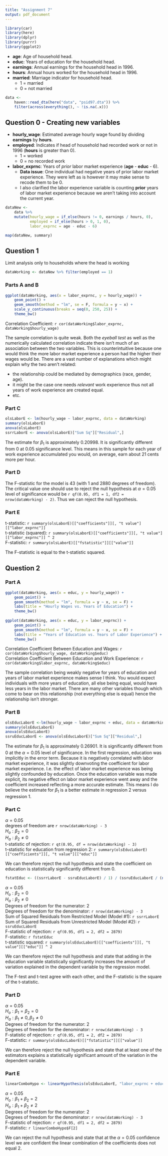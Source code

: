 ```yaml
---
title: "Assignment 7"
output: pdf_document
---
```


```r
library(car)
library(here)
library(dplyr)
library(purrr)
library(ggplot2)
```

* **age**: Age of household head.
* **educ**: Years of education for the household head.
* **earnings**: Annual earnings for the household head in 1996.
* **hours**: Annual hours worked for the household head in 1996.
* **married**: Marriage indicator for household head.
    * 1 = married
    * 0 = not married

```r
data <-
    haven::read_dta(here("data", "psid97.dta")) %>%
    filter(across(everything(), ~ !is.na(.x)))
```

## Question 0 - Creating new variables

* **hourly_wage**: Estimated average hourly wage found by dividing **earnings** by **hours**.
* **employed**: Indicates if head of household had recorded work or not in 1996 (**hours** is greater than 0).
    * 1 = worked
    * 0 = no recorded work
* **labor_exprnc**: Years of *prior* labor market experience (**age** - **educ** - 6).
    * **Data issue**: One individual had negative years of prior labor market experience. They were left as is however it may make sense to recode them to be 0.
    * I also clarified the labor experience variable is counting **prior** years of labor market experience because we aren't taking into account the current year.

```r
dataNew <-
    data %>%
    mutate(hourly_wage = if_else(hours != 0, earnings / hours, 0),
           employed = if_else(hours > 0, 1, 0),
           labor_exprnc = age - educ - 6)
```

```r
map(dataNew, summary)
```

## Question 1

Limit analysis only to households where the head is working

```r
dataWorking <- dataNew %>% filter(employed == 1)
```

### Parts A and B

```r
ggplot(dataWorking, aes(x = labor_exprnc, y = hourly_wage)) +
    geom_point() +
    geom_smooth(method = "lm", se = F, formula = y ~ x) +
    scale_y_continuous(breaks = seq(0, 250, 25)) +
    theme_bw()
```

Correlation Coefficient: `r cor(dataWorking$labor_exprnc, dataWorking$hourly_wage)`

The sample correlation is quite weak. Both the *eyeball test* as well as the numerically calculated correlation indicate there isn't much of an association between the two variables. This is counterintuitive because one would think the more labor market experience a person had the higher their wages would be. There are a vast number of explanations which might explain why the two aren't related:

* the relationship could be mediated by demographics (race, gender, age).
* it might be the case one needs *relevant* work experience thus not all years of work experience are created equal.
* etc.

### Part C

```r
olsLaborE <- lm(hourly_wage ~ labor_exprnc, data = dataWorking)
summary(olsLaborE)
anova(olsLaborE)
ssrrLaborE <- anova(olsLaborE)["Sum Sq"]["Residual",]
```
The estimate for $\beta_1$ is approximately 0.20998. It is significantly different from 0 at 0.05 significance level. This means in this sample for each year of work experience accumulated you would, on average, earn about 21 cents more per hour.

### Part D

The F-statistic for the model is 43 (with 1 and 2880 degrees of freedom). The critical value one should use to reject the null hypothesis at $\alpha = 0.05$ level of significance would be `r qf(0.95, df1 = 1, df2 = nrow(dataWorking) - 2)`. Thus we can reject the null hypothesis.

### Part E

t-statistic: `r summary(olsLaborE)[["coefficients"]][, "t value"][["labor_exprnc"]]`  
t-statistic (squared): `r summary(olsLaborE)[["coefficients"]][, "t value"][["labor_exprnc"]] ^ 2`  
F-statistic: `r summary(olsLaborE)[["fstatistic"]][["value"]]`

The F-statistic is equal to the t-statistic squared.

## Question 2

### Part A

```r
ggplot(dataWorking, aes(x = educ, y = hourly_wage)) +
    geom_point() +
    geom_smooth(method = "lm", formula = y ~ x, se = F) +
    labs(title = "Hourly Wages vs. Years of Education") +
    theme_bw()
    
ggplot(dataWorking, aes(x = educ, y = labor_exprnc)) +
    geom_point() +
    geom_smooth(method = "lm", formula = y ~ x, se = F) +
    labs(title = "Years of Education vs. Years of Labor Experience") +
    theme_bw()
```

Correlation Coefficient Between Education and Wages: `r cor(dataWorking$hourly_wage, dataWorking$educ)`  
Correlation Coefficient Between Education and Work Experience: `r cor(dataWorking$labor_exprnc, dataWorking$educ)`

The sample correlation being weakly negative for years of education and years of labor market experience makes sense I think. You would expect individuals with more years of education, all else being equal, would have less years in the labor market. There are many other variables though which come to bear on this relationship (not everything else is equal) hence the relationship isn't stronger.

### Part B

```r
olsEducLaborE <-lm(hourly_wage ~ labor_exprnc + educ, data = dataWorking)
summary(olsEducLaborE)
anova(olsEducLaborE)
ssruEducLaborE <- anova(olsEducLaborE)["Sum Sq"]["Residual",]
```

The estimate for $\beta_1$ is approximately 0.26901. It is significantly different from 0 at the $\alpha = 0.05$ level of significance. In the first regression, education was implicitly in the error term. Because it is negatively correlated with labor market experience, it was slightly downvoting the coefficient for labor market experience. I.e. the effect of labor market experience was being slightly confounded by education. Once the education variable was made explicit, its negative effect on labor market experience went away and the coefficient increased reflecting a more accurate estimate. This means I do believe the estimate for $\beta_1$ is a better estimate in regression 2 versus regression 1.

### Part C

$\alpha = 0.05$  
degrees of freedom are `r nrow(dataWorking) - 3`  
$H_o: \beta_2 = 0$  
$H_a: \beta_2 \neq 0$  
t-statistic of rejection: `r qt(0.95, df = nrow(dataWorking) - 3)`  
t-statistic for education from regression 2: `r summary(olsEducLaborE)[["coefficients"]][, "t value"][["educ"]]`

We can therefore reject the null hypothesis and state the coefficient on education is statistically significantly different from 0.

```r
fstatEduc <- ((ssrrLaborE - ssruEducLaborE) / 1) / (ssruEducLaborE / (nrow(dataWorking) - 3))
```

$\alpha = 0.05$  
$H_o: \beta_2 = 0$  
$H_a: \beta_2 \neq 0$  
Degrees of freedom for the numerator: 2  
Degrees of freedom for the denominator: `r nrow(dataWorking) - 3`  
Sum of Squared Residuals from Restricted Model (Model #1): `r ssrrLaborE`  
Sum of Squared Residuals from Unrestricted Model (Model #2): `r ssruEducLaborE`  
F-statistic of rejection: `r qf(0.95, df1 = 2, df2 = 2879)`  
F-statistic: `r fstatEduc`  
t-statistic squared: `r summary(olsEducLaborE)[["coefficients"]][, "t value"][["educ"]] ^ 2`

We can therefore reject the null hypothesis and state that adding in the education variable statistically significantly increases the amount of variation explained in the dependent variable by the regression model.

The F-test and t-test agree with each other, and the F-statistic is the square of the t-statistic.

### Part D

$\alpha = 0.05$  
$H_o: \beta_1 = \beta_2 = 0$  
$H_a: \beta_1 \neq 0, \beta_2 \neq 0$  
Degrees of freedom for the numerator: 2  
Degrees of freedom for the denominator: `r nrow(dataWorking) - 3`  
F-statistic of rejection: `r qf(0.95, df1 = 2, df2 = 2879)`  
F-statistic: `r summary(olsEducLaborE)[["fstatistic"]][["value"]]`  

We can therefore reject the null hypothesis and state that at least one of the estimators explains a statistically significant amount of the variation in the dependent variable.

### Part E

```r
linearComboHypo <- linearHypothesis(olsEducLaborE, "labor_exprnc + educ = 2")
```

$\alpha = 0.05$  
$H_o: \beta_1 + \beta_2 = 2$  
$H_o: \beta_1 + \beta_2 \neq 2$  
Degrees of freedom for the numerator: 2  
Degrees of freedom for the denominator: `r nrow(dataWorking) - 3`  
F-statistic of rejection: `r qf(0.95, df1 = 2, df2 = 2879)`  
F-statistic: `r linearComboHypo$F[2]`

We can reject the null hypothesis and state that at the $\alpha = 0.05$ confidence level we are confident the linear combination of the coefficients does not equal 2.